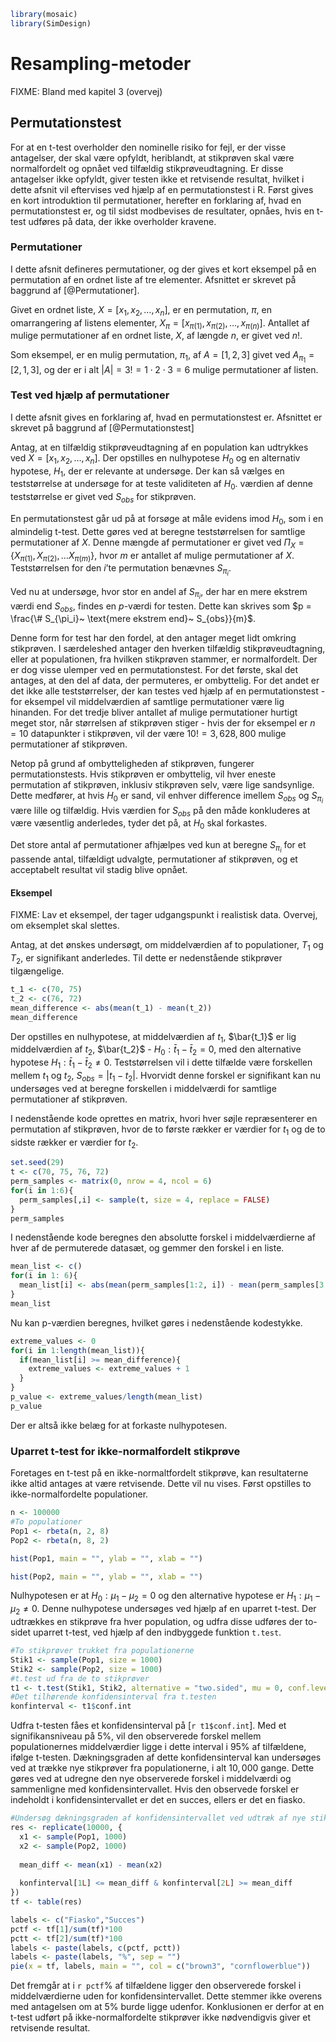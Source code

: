 ```r
library(mosaic)
library(SimDesign)
```
# Resampling-metoder

FIXME: Bland med kapitel 3 (overvej)

## Permutationstest

For at en t-test overholder den nominelle risiko for fejl, er der visse antagelser, der skal være opfyldt, heriblandt, at stikprøven skal være normalfordelt og opnået ved tilfældig stikprøveudtagning. Er disse antagelser ikke opfyldt, giver testen ikke et retvisende resultat, hvilket i dette afsnit vil eftervises ved hjælp af en permutationstest i R. Først gives en kort introduktion til permutationer, herefter en forklaring af, hvad en permutationstest er, og til sidst modbevises de resultater, opnåes, hvis en t-test udføres på data, der ikke overholder kravene.

### Permutationer

I dette afsnit defineres permutationer, og der gives et kort eksempel på en permutation af en ordnet liste af tre elementer. Afsnittet er skrevet på baggrund af [@Permutationer].

Givet en ordnet liste, $X = [x_1, x_2, \ldots, x_n ]$, er en permutation, $\pi$, en omarrangering af listens elementer, $X_\pi = [x_{\pi(1)}, x_{\pi(2)}, \ldots, x_{\pi(n)}]$. Antallet af mulige permutationer af en ordnet liste, $X$, af længde $n$, er givet ved $n!$.

Som eksempel, er en mulig permutation, $\pi_1$, af $A = [1, 2, 3]$ givet ved $A_{\pi_1} = [2, 1, 3]$, og der er i alt $|A| = 3! = 1 \cdot 2 \cdot 3 = 6$ mulige permutationer af listen. 

### Test ved hjælp af permutationer

I dette afsnit gives en forklaring af, hvad en permutationstest er. Afsnittet er skrevet på baggrund af [@Permutationstest]

Antag, at en tilfældig stikprøveudtagning af en population kan udtrykkes ved $X = [x_1, x_2, \ldots, x_n]$. Der opstilles en nulhypotese $H_0$ og en alternativ hypotese, $H_1$, der er relevante at undersøge. Der kan så vælges en teststørrelse at undersøge for at teste validiteten af $H_0$. værdien af denne teststørrelse er givet ved $S_{obs}$ for stikprøven.

En permutationstest går ud på at forsøge at måle evidens imod $H_0$, som i en almindelig t-test. Dette gøres ved at beregne teststørrelsen for samtlige permutationer af $X$. Denne mængde af permutationer er givet ved $\Pi_X = \{X_{\pi(1)}, X_{\pi(2)}, \ldots X_{\pi(m)} \}$, hvor $m$ er antallet af mulige permutationer af $X$. Teststørrelsen for den $i$'te permutation benævnes $S_{\pi_i}$.

Ved nu at undersøge, hvor stor en andel af $S_{\pi_i}$, der har en mere ekstrem værdi end $S_{obs}$, findes en _p_-værdi for testen. Dette kan skrives som $p = \frac{\# S_{\pi_i}~ \text{mere ekstrem end}~ S_{obs}}{m}$.

Denne form for test har den fordel, at den antager meget lidt omkring stikprøven. I særdeleshed antager den hverken tilfældig stikprøveudtagning, eller at populationen, fra hvilken stikprøven stammer, er normalfordelt. Der er dog visse ulemper ved en permutationstest. For det første, skal det antages, at den del af data, der permuteres, er ombyttelig. For det andet er det ikke alle teststørrelser, der kan testes ved hjælp af en permutationstest - for eksempel vil middelværdien af samtlige permutationer være lig hinanden. For det tredje bliver antallet af mulige permutationer hurtigt meget stor, når størrelsen af stikprøven stiger - hvis der for eksempel er $n = 10$ datapunkter i stikprøven, vil der være $10! = 3,628,800$ mulige permutationer af stikprøven.

Netop på grund af ombytteligheden af stikprøven, fungerer permutationstests. Hvis stikprøven er ombyttelig, vil hver eneste permutation af stikprøven, inklusiv stikprøven selv, være lige sandsynlige. Dette medfører, at hvis $H_0$ er sand, vil enhver difference imellem $S_{obs}$ og $S_{\pi_i}$ være lille og tilfældig. Hvis værdien for $S_{obs}$ på den måde konkluderes at være væsentlig anderledes, tyder det på, at $H_0$ skal forkastes.

Det store antal af permutationer afhjælpes ved kun at beregne $S_{\pi_i}$ for et passende antal, tilfældigt udvalgte, permutationer af stikprøven, og et acceptabelt resultat vil stadig blive opnået.

#### Eksempel

FIXME: Lav et eksempel, der tager udgangspunkt i realistisk data. Overvej, om eksemplet skal slettes.

Antag, at det ønskes undersøgt, om middelværdien af to populationer, $T_1$ og $T_2$, er signifikant anderledes. Til dette er nedenstående stikprøver tilgængelige.

```r
t_1 <- c(70, 75)
t_2 <- c(76, 72)
mean_difference <- abs(mean(t_1) - mean(t_2))
mean_difference
```

Der opstilles en nulhypotese, at middelværdien af $t_1$, $\bar{t_1}$ er lig middelværdien af $t_2$, $\bar{t_2}$ - $H_0: \bar t_1 - \bar t_2 = 0$, med den alternative hypotese $H_1: \bar t_1 - \bar t_2 \neq 0$. Teststørrelsen vil i dette tilfælde være forskellen mellem $t_1$ og $t_2$, $S_{obs} = |t_1 - t_2|$. Hvorvidt denne forskel er signifikant kan nu undersøges ved at beregne forskellen i middelværdi for samtlige permutationer af stikprøven.

I nedenstående kode oprettes en matrix, hvori hver søjle repræsenterer en permutation af stikprøven, hvor de to første rækker er værdier for $t_1$ og de to sidste rækker er værdier for $t_2$.
```r
set.seed(29)
t <- c(70, 75, 76, 72)
perm_samples <- matrix(0, nrow = 4, ncol = 6)
for(i in 1:6){
  perm_samples[,i] <- sample(t, size = 4, replace = FALSE)
}
perm_samples
```

I nedenstående kode beregnes den absolutte forskel i middelværdierne af hver af de permuterede datasæt, og gemmer den forskel i en liste.
```r
mean_list <- c()
for(i in 1: 6){
  mean_list[i] <- abs(mean(perm_samples[1:2, i]) - mean(perm_samples[3:4, i]))
}
mean_list
```

Nu kan p-værdien beregnes, hvilket gøres i nedenstående kodestykke.
```r
extreme_values <- 0
for(i in 1:length(mean_list)){
  if(mean_list[i] >= mean_difference){
    extreme_values <- extreme_values + 1
  }
}
p_value <- extreme_values/length(mean_list)
p_value
```

Der er altså ikke belæg for at forkaste nulhypotesen.

### Uparret t-test for ikke-normalfordelt stikprøve

Foretages en t-test på en ikke-normaltfordelt stikprøve, kan resultaterne ikke altid antages at være retvisende. Dette vil nu vises. Først opstilles to ikke-normalfordelte populationer.

```r
n <- 100000
#To populationer
Pop1 <- rbeta(n, 2, 8)
Pop2 <- rbeta(n, 8, 2)
```

```r
hist(Pop1, main = "", ylab = "", xlab = "")
```
```r
hist(Pop2, main = "", ylab = "", xlab = "")
```

Nulhypotesen er at $H_0: \mu_1 - \mu_2 = 0$ og den alternative hypotese er $H_1 : \mu_1 - \mu_2 \neq 0$. Denne nulhypotese undersøges ved hjælp af en uparret t-test. Der udtrækkes en stikprøve fra hver population, og udfra disse udføres der to-sidet uparret t-test, ved hjælp af den indbyggede funktion `t.test`.
```r
#To stikprøver trukket fra populationerne
Stik1 <- sample(Pop1, size = 1000)
Stik2 <- sample(Pop2, size = 1000)
#t.test ud fra de to stikprøver
t1 <- t.test(Stik1, Stik2, alternative = "two.sided", mu = 0, conf.level = 0.95)
#Det tilhørende konfidensinterval fra t.testen
konfinterval <- t1$conf.int
```

Udfra t-testen fåes et konfidensinterval på [```r t1$conf.int```]. Med et signifikansniveau på $5\%$, vil den observerede forskel mellem populationernes middelværdier ligge i dette interval i $95\%$ af tilfældene, ifølge t-testen. Dækningsgraden af dette konfidensinterval kan undersøges ved at trække nye stikprøver fra populationerne, i alt $10,000$ gange. Dette gøres ved at udregne den nye observerede forskel i middelværdi og sammenligne med konfidensintervallet. Hvis den observede forskel er indeholdt i konfidensintervallet er det en succes, ellers er det en fiasko.

```r
#Undersøg dækningsgraden af konfidensintervallet ved udtræk af nye stikprøver.
res <- replicate(10000, {
  x1 <- sample(Pop1, 1000)
  x2 <- sample(Pop2, 1000)
  
  mean_diff <- mean(x1) - mean(x2)
  
  konfinterval[1L] <= mean_diff & konfinterval[2L] >= mean_diff
})
tf <- table(res)
```

```r
labels <- c("Fiasko","Succes")
pctf <- tf[1]/sum(tf)*100
pctt <- tf[2]/sum(tf)*100
labels <- paste(labels, c(pctf, pctt))
labels <- paste(labels, "%", sep = "")
pie(x = tf, labels, main = "", col = c("brown3", "cornflowerblue"))
```

Det fremgår at i ```r pctf```$\%$ af tilfældene ligger den observerede forskel i middelværdierne uden for konfidensintervallet. Dette stemmer ikke overens med antagelsen om at $5\%$ burde ligge udenfor. Konklusionen er derfor at en t-test udført på ikke-normalfordelte stikprøver ikke nødvendigvis giver et retvisende resultat.

